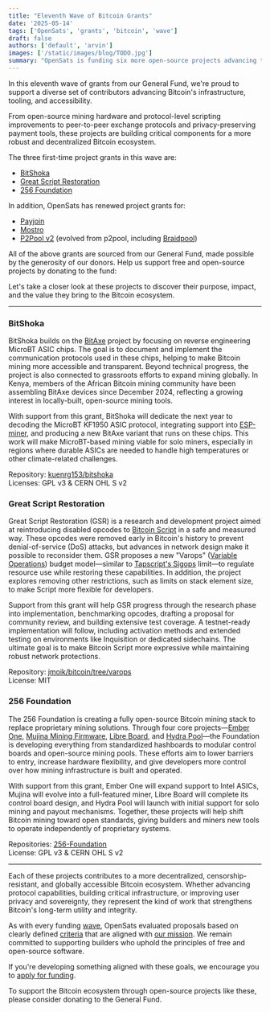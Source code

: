 ```yaml
---
title: "Eleventh Wave of Bitcoin Grants"
date: '2025-05-14'
tags: ['OpenSats', 'grants', 'bitcoin', 'wave']
draft: false
authors: ['default', 'arvin']
images: ['/static/images/blog/TODO.jpg']
summary: "OpenSats is funding six more open-source projects advancing the Bitcoin ecosystem."
---
```


In this eleventh wave of grants from our General Fund, we're proud to support a
diverse set of contributors advancing Bitcoin's infrastructure, tooling, and
accessibility.

From open-source mining hardware and protocol-level scripting improvements to
peer-to-peer exchange protocols and privacy-preserving payment tools, these
projects are building critical components for a more robust and decentralized
Bitcoin ecosystem.

The three first-time project grants in this wave are:

- [BitShoka](#bitshoka)
- [Great Script Restoration](#great-script-restoration)
- [256 Foundation](#256-foundation)

In addition, OpenSats has renewed project grants for:

- [Payjoin](/blog/bitcoin-grants-july-2023#payjoin-dev-kit)
- [Mostro](/blog/nostr-grants-july-2024#mostro)
- [P2Pool v2](https://github.com/pool2win/p2pool-v2) (evolved from p2pool,
  including [Braidpool](/blog/bitcoin-grants-feb-2024#braidpool))

All of the above grants are sourced from our General Fund, made possible by the
generosity of our donors. Help us support free and open-source projects by
donating to the fund:

<center>
    <DonateToGeneralFundButton/>
</center>

Let's take a closer look at these projects to discover their purpose, impact,
and the value they bring to the Bitcoin ecosystem.

---

### BitShoka

BitShoka builds on the [BitAxe](/blog/bitcoin-grants-feb-2024#the-bitaxe)
project by focusing on reverse engineering MicroBT ASIC chips. The goal is to
document and implement the communication protocols used in these chips, helping
to make Bitcoin mining more accessible and transparent. Beyond technical
progress, the project is also connected to grassroots efforts to expand mining
globally. In Kenya, members of the African Bitcoin mining community have been
assembling BitAxe devices since December 2024, reflecting a growing interest in
locally-built, open-source mining tools.

With support from this grant, BitShoka will dedicate the next year to decoding
the MicroBT KF1950 ASIC protocol, integrating support into
[ESP-miner](https://github.com/bitaxeorg/ESP-Miner), and producing a new BitAxe
variant that runs on these chips. This work will make MicroBT-based mining
viable for solo miners, especially in regions where durable ASICs are needed to
handle high temperatures or other climate-related challenges.

Repository: [kuenrg153/bitshoka](https://github.com/kuenrg153/bitshoka)  
Licenses: GPL v3 & CERN OHL S v2

### Great Script Restoration

Great Script Restoration (GSR) is a research and development project aimed at
reintroducing disabled opcodes to [Bitcoin
Script](https://en.bitcoin.it/wiki/Script) in a safe and measured way. These
opcodes were removed early in Bitcoin's history to prevent denial-of-service
(DoS) attacks, but advances in network design make it possible to reconsider
them. GSR proposes a new "Varops" ([Variable
Operations](https://rusty.ozlabs.org/2024/01/19/the-great-opcode-restoration.html))
budget model—similar to [Tapscript's
Sigops](https://bitcoin.stackexchange.com/questions/100888/how-to-calculate-tapscript-sigops-budget)
limit—to regulate resource use while restoring these capabilities. In
addition, the project explores removing other restrictions, such as limits on
stack element size, to make Script more flexible for developers.

Support from this grant will help GSR progress through the research phase into
implementation, benchmarking opcodes, drafting a proposal for community review,
and building extensive test coverage. A testnet-ready implementation will
follow, including activation methods and extended testing on environments like
Inquisition or dedicated sidechains. The ultimate goal is to make Bitcoin Script
more expressive while maintaining robust network protections.

Repository:
[jmoik/bitcoin/tree/varops](https://github.com/jmoik/bitcoin/tree/varops)  
License: MIT

### 256 Foundation

The 256 Foundation is creating a fully open-source Bitcoin mining stack to
replace proprietary mining solutions. Through four core projects—[Ember
One](https://github.com/256-Foundation/emberone00-pcb?tab=readme-ov-file#emberone00),
[Mujina Mining
Firmware](https://github.com/256-Foundation/Mujina-Mining-Firmware-website?tab=readme-ov-file#open-mining-firmware),
[Libre Board](https://github.com/256-Foundation/Libre-Board), and [Hydra
Pool](https://github.com/256-Foundation/Hydra-Pool?tab=readme-ov-file#hydra-pool)—the
Foundation is developing everything from standardized hashboards to modular
control boards and open-source mining pools. These efforts aim to lower barriers
to entry, increase hardware flexibility, and give developers more control over
how mining infrastructure is built and operated.

With support from this grant, Ember One will expand support to Intel ASICs,
Mujina will evolve into a full-featured miner, Libre Board will complete its
control board design, and Hydra Pool will launch with initial support for solo
mining and payout mechanisms. Together, these projects will help shift Bitcoin
mining toward open standards, giving builders and miners new tools to operate
independently of proprietary systems.

Repositories: [256-Foundation](https://github.com/256-Foundation)  
License: GPL v3 & CERN OHL S v2

---

Each of these projects contributes to a more decentralized,
censorship-resistant, and globally accessible Bitcoin ecosystem. Whether
advancing protocol capabilities, building critical infrastructure, or improving
user privacy and sovereignty, they represent the kind of work that strengthens
Bitcoin's long-term utility and integrity.

As with every funding [wave](/tags/wave), OpenSats evaluated proposals based on
clearly defined [criteria](/apply#criteria) that are aligned with [our
mission](https://opensats.org/mission). We remain committed to supporting
builders who uphold the principles of free and open-source software.

If you're developing something aligned with these goals, we encourage you to
[apply for funding](/apply).

To support the Bitcoin ecosystem through open-source projects like these, please
consider donating to the General Fund.

<center>
    <DonateToGeneralFundButton/>
</center>
